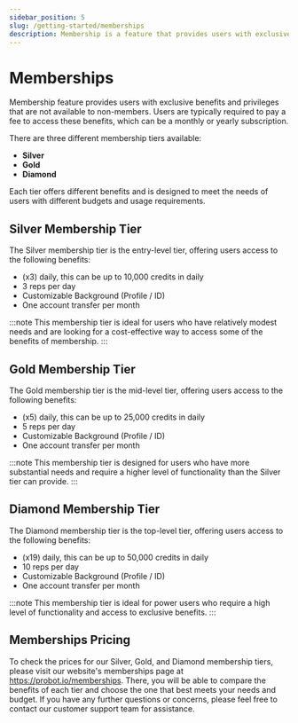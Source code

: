 ```yaml
---
sidebar_position: 5
slug: /getting-started/memberships
description: Membership is a feature that provides users with exclusive benefits and privileges
---
```


# Memberships

Membership feature provides users with exclusive benefits and privileges that are not available to non-members. Users are typically required to pay a fee to access these benefits, which can be a monthly or yearly subscription.

There are three different membership tiers available: 

- **Silver**
- **Gold** 
- **Diamond**

Each tier offers different benefits and is designed to meet the needs of users with different budgets and usage requirements.

## Silver Membership Tier

The Silver membership tier is the entry-level tier, offering users access to the following benefits:

- (x3) daily, this can be up to 10,000 credits in daily
- 3 reps per day
- Customizable Background (Profile / ID)
- One account transfer per month

:::note
This membership tier is ideal for users who have relatively modest needs and are looking for a cost-effective way to access some of the benefits of membership.
:::

## Gold Membership Tier

The Gold membership tier is the mid-level tier, offering users access to the following benefits:

- (x5) daily, this can be up to 25,000 credits in daily
- 5 reps per day
- Customizable Background (Profile / ID)
- One account transfer per month

:::note
This membership tier is designed for users who have more substantial needs and require a higher level of functionality than the Silver tier can provide.
:::

## Diamond Membership Tier

The Diamond membership tier is the top-level tier, offering users access to the following benefits:

- (x19) daily, this can be up to 50,000 credits in daily
- 10 reps per day
- Customizable Background (Profile / ID)
- One account transfer per month

:::note
This membership tier is ideal for power users who require a high level of functionality and access to exclusive benefits.
:::

## Memberships Pricing

To check the prices for our Silver, Gold, and Diamond membership tiers, please visit our website's memberships page at https://probot.io/memberships. There, you will be able to compare the benefits of each tier and choose the one that best meets your needs and budget. If you have any further questions or concerns, please feel free to contact our customer support team for assistance.
